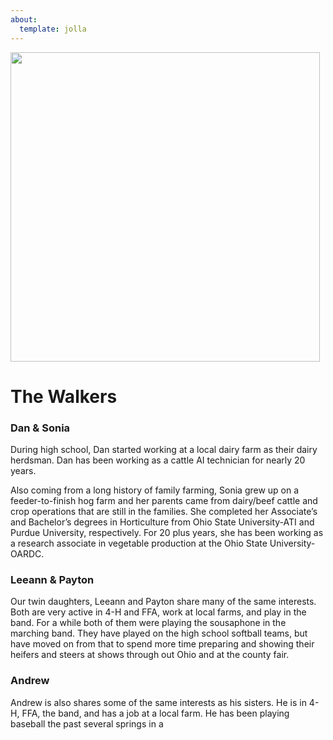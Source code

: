 ```yaml
---
about:
  template: jolla
---
```


![](20230903_121233.jpg){width="495"}

# The Walkers

### Dan & Sonia

During high school, Dan started working at a local dairy farm as their dairy herdsman. Dan has been working as a cattle AI technician for nearly 20 years.

Also coming from a long history of family farming, Sonia grew up on a feeder-to-finish hog farm and her parents came from dairy/beef cattle and crop operations that are still in the families. She completed her Associate's and Bachelor's degrees in Horticulture from Ohio State University-ATI and Purdue University, respectively. For 20 plus years, she has been working as a research associate in vegetable production at the Ohio State University-OARDC.

### Leeann & Payton

Our twin daughters, Leeann and Payton share many of the same interests. Both are very active in 4-H and FFA, work at local farms, and play in the band. For a while both of them were playing the sousaphone in the marching band. They have played on the high school softball teams, but have moved on from that to spend more time preparing and showing their heifers and steers at shows through out Ohio and at the county fair.

### Andrew

Andrew is also shares some of the same interests as his sisters. He is in 4-H, FFA, the band, and has a job at a local farm. He has been playing baseball the past several springs in a
